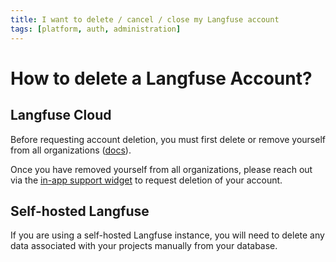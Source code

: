 ```yaml
---
title: I want to delete / cancel / close my Langfuse account
tags: [platform, auth, administration]
---
```


# How to delete a Langfuse Account?

## Langfuse Cloud

Before requesting account deletion, you must first delete or remove yourself from all organizations ([docs](/docs/administration/data-deletion#deleting-a-project)).

Once you have removed yourself from all organizations, please reach out via the [in-app support widget](/support) to request deletion of your account.

## Self-hosted Langfuse

If you are using a self-hosted Langfuse instance, you will need to delete any data associated with your projects manually from your database.
